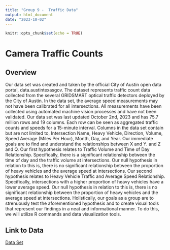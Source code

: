 ---
title: "Group 9 -  Traffic Data"
output: html_document
date: "2023-10-02"
---

```{r setup, include=FALSE}
knitr::opts_chunk$set(echo = TRUE)
```


# Camera Traffic Counts

## Overview

Our data set was created and taken by the official City of Austin open data portal, data.austintexasgov. The dataset represents traffic count data collected from the several GRIDSMART optical traffic detectors deployed by the City of Austin. In the data set, the average speed measurements may not have been calibrated for all intersections. All measurements have been collected using automated machine vision processes and have not been validated. Our data set was last updated October 2nd, 2023 and has 75.7 million rows and 19 columns. Each row can be seen as aggregated traffic counts and speeds for a 15-minute interval. Columns in the data set contain but are not limited to, Intersection Name, Heavy Vehicle, Direction, Volume, Speed Average (Miles Per Hour), Month, Day, and Year. Our immediate goals are to find and understand the relationships between X and Y. and Z and Q. Our first hypothesis relates to Traffic Volume and Time of Day Relationship. Specifically, there is a significant relationship between the time of day and the traffic volume at intersections. Our null hypothesis in relation to this is, there is no significant relationship between the proportion of heavy vehicles and the average speed at intersections. Our second hypothesis relates to Heavy Vehicle Traffic and Average Speed Relationship. Specifically, intersections with a higher proportion of heavy vehicles have a lower average speed. Our null hypothesis in relation to this is, there is no significant relationship between the proportion of heavy vehicles and the average speed at intersections. Holistically, our goals as a group are to strenuously test the aforementioned hypothesis and to create visual tools that represent our findings in a neat and informational manner. To do this, we will utilize R commands and data visualization tools. 


## Link to Data 
[Data Set](https://data.austintexas.gov/Transportation-and-Mobility/Traffic-Detectors/qpuw-8eeb)


